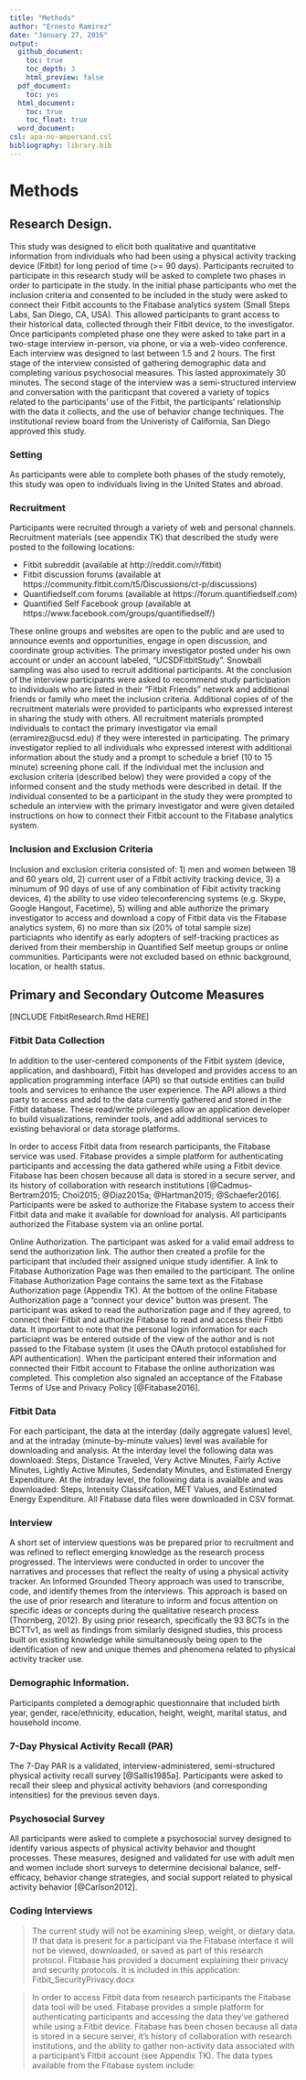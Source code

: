 ```yaml
---
title: "Methods"
author: "Ernesto Ramirez"
date: "January 27, 2016"
output:
  github_document:
    toc: true
    toc_depth: 3
    html_preview: false
  pdf_document:
    toc: yes
  html_document:
    toc: true
    toc_float: true
  word_document:
csl: apa-no-ampersand.csl
bibliography: library.bib
---
```

# Methods
## Research Design.
This study was designed to elicit both qualitative and quantitative information from individuals who had been using a physical activity tracking device (Fitbit) for long period of time (>= 90 days). Participants recruited to participate in this research study will be asked to complete two phases in order to participate in the study. In the initial phase participants who met the inclusion criteria and consented to be included in the study were asked to connect their Fitbit accounts to the Fitabase analytics system (Small Steps Labs, San Diego, CA, USA). This allowed participants to grant access to their historical data, collected through their Fitbit device, to the investigator. Once participants completed phase one they were asked to take part in a two-stage interview in-person, via phone, or via a web-video conference. Each interview was designed to last between 1.5 and 2 hours. The first stage of the interview consisted of gathering demographic data and completing various psychosocial measures. This lasted approximately 30 minutes. The second stage of the interview was a semi-structured interview and conversation with the pariticpant that covered a variety of topics related to the participants’ use of the Fitbit, the participants’ relationship with the data it collects, and the use of behavior change techniques. The institutional review board from the Univeristy of California, San Diego approved this study.

### Setting
As participants were able to complete both phases of the study remotely, this study was open to individuals living in the United States and abroad.

### Recruitment
Participants were recruited through a variety of web and personal channels. Recruitment materials (see appendix TK) that described the study were posted to the following locations:

* Fitbit subreddit (available at http://reddit.com/r/fitbit)
* Fitbit discussion forums (available at https://community.fitbit.com/t5/Discussions/ct-p/discussions)
* Quantifiedself.com forums (available at https://forum.quantifiedself.com)
* Quantified Self Facebook group (available at https://www.facebook.com/groups/quantifiedself/)

These online groups and websites are open to the public and are used to announce events and opportunities, engage in open discussion, and coordinate group activities. The primary investigator posted under his own account or under an account labeled, "UCSDFitbitStudy". Snowball sampling was also used to recruit additional participants. At the conclusion of the interview participants were asked to recommend study participation to individuals who are listed in their “Fitbit Friends” network and additional friends or family who meet the inclusion criteria. Additional copies of of the recruitment materials were provided to participants who expressed interest in sharing the study with others. All recruitment materials prompted individuals to contact the primary investigator via email (erramirez@ucsd.edu) if they were interested in participating. The primary investigator replied to all individuals who expressed interest with additional information about the study and a prompt to schedule a brief (10 to 15  minute) screening phone call. If the individual met the inclusion and exclusion criteria (described below) they were provided a copy of the informed consent and the study methods were described in detail. If the individual consented to be a participant in the study they were prompted to schedule an interview with the primary investigator and were given detailed instructions on how to connect their Fitbit account to the Fitabase analytics system.

### Inclusion and Exclusion Criteria
Inclusion and exclusion criteria consisted of: 1) men and women between 18 and 60 years old, 2) current user of a Fitbit activity tracking device, 3) a minumum of 90 days of use of any combination of Fibit activity tracking devices, 4) the ability to use video teleconferencing systems (e.g. Skype, Google Hangout, Facetime), 5) willing and able authorize the primary investigator to access and download a copy of Fitbit data vis the Fitabase analytics system, 6) no more than six (20% of total sample size) particiapnts who identify as early adopters of self-tracking practices as derived from their membership in Quantified Self meetup groups or online communities. Participants were not excluded based on ethnic background, location, or health status.

## Primary and Secondary Outcome Measures

[INCLUDE FitbitResearch.Rmd HERE]


### Fitbit Data Collection
In addition to the user-centered components of the Fitbit system (device, application, and dashboard), Fitbit has developed and provides access to an application programming interface (API) so that outside entities can build tools and services to enhance the user experience. The API allows a third party to access and add to the data currently gathered and stored in the Fitbit database. These read/write privileges allow an application developer to build visualizations, reminder tools, and add additional services to existing behavioral or data storage platforms.

In order to access Fitbit data from research participants, the Fitabase service was used. Fitabase provides a simple platform for authenticating participants and accessing the data gathered while using a Fitbit device. Fitabase has been chosen because all data is stored in a secure server, and its history of collaboration with research institutions [@Cadmus-Bertram2015; Choi2015; @Diaz2015a; @Hartman2015; @Schaefer2016]. Participants were be asked to authorize the Fitabase system to access their Fitbit data and make it available for download for analysis. All participants authorized the Fitabase system via an online portal.

Online Authorization. The participant was asked for a valid email address to send the authorization link. The author then created a profile for the participant that included their assigned unique study identifier. A link to Fitabase Authorization Page was then emailed to the participant. The online Fitabase Authorization Page contains the same text as the Fitabase Authorization page (Appendix TK). At the bottom of the online Fitabase Authorization page a “connect your device” button was present. The participant was asked to read the authorization page and if they agreed, to connect their Fitbit and authorize Fitabase to read and access their Fitbti data. It important to note that the personal login information for each particiapnt was be entered outside of the view of the author and is not passed to the Fitabase system (it uses the OAuth protocol established for API authentication). When the participant entered their information and connected their Fitbit account to Fitabase the online authorization was completed. This completion also signaled an acceptance of the Fitabase Terms of Use and Privacy Policy [@Fitabase2016].

### Fitbit Data
For each participant, the data at the interday (daily aggregate values) level, and at the intraday (minute-by-minute values) level was available for downloading and analysis. At the interday level the following data was downloaed: Steps, Distance Traveled, Very Active Minutes, Fairly Active Minutes, Lightly Active Minutes, Sedendaty Minutes, and Estimated Energy Expenditure. At the intraday level, the following data is avaialble and was downloaded: Steps, Intensity Classifcation, MET Values, and Estimated Energy Expenditure. All Fitabase data files were downloaded in CSV format.

### Interview
A short set of interview questions was be prepared prior to recruitment and was refined to reflect emerging knowledge as the research process progressed. The interviews were conducted in order to uncover the narratives and processes that reflect the realty of using a physical activity tracker. An Informed Grounded Theory approach was used to transcribe, code, and identify themes from the interviews. This approach is based on the use of prior research and literature to inform and focus attention on specific ideas or concepts during the qualitative research process (Thornberg, 2012). By using prior research, specifically the 93 BCTs in the BCTTv1, as well as findings from similarly designed studies, this process built on existing knowledge while simultaneously being open to the identification of new and unique themes and phenomena related to physical activity tracker use.

### Demographic Information.
Participants completed a demographic questionnaire that included birth year, gender, race/ethnicity, education, height, weight, marital status, and household income.

### 7-Day Physical Activity Recall (PAR)
The 7-Day PAR is a validated, interview-administered, semi-structured physical activity recall survey [@Sallis1985a]. Participants were asked to recall their sleep and physical activity behaviors (and corresponding intensities) for the previous seven days.

### Psychosocial Survey
All participants were asked to complete a psychosocial survey designed to identify various aspects of physical activity behavior and thought processes. These measures, designed and validated for use with adult men and women include short surveys to determine decisional balance, self-efficacy, behavior change strategies, and social support related to physical activity behavior [@Carlson2012].


### Coding Interviews




>The current study will not be examining sleep, weight, or dietary data. If that data is present for a participant via the Fitabase interface it will not be viewed, downloaded, or saved as part of this research protocol. Fitabase has provided a document explaining their privacy and security protocols. It is included in this application: Fitbit_SecurityPrivacy.docx

>In order to access Fitbit data from research participants the Fitabase data tool will be used. Fitabase provides a simple platform for authenticating participants and accessing the data they’ve gathered while using a Fitbit device. Fitabase has been chosen because all data is stored in a secure server, it’s history of collaboration with research institutions, and the ability to gather non-activity data associated with a participant’s Fitbit account (see Appendix TK). The data types available from the Fitabase system include:
